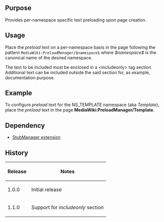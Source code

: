 {{Extension
|name        = PreloadManager
|status      = beta
|type        = parser
|author      = [[user:jldupont|Jean-Lou Dupont]]
|image       =
|version     = 1.1.0
|update      =
|mediawiki   = 1.11, 1.12
|download    = [http://mediawiki.googlecode.com/svn/tags/PreloadManager/ SVN]
|readme      =
|changelog   = See SVN ($Id$)
|description = Provides per-namespace specific text preloading upon page creation.
|parameters  =
|rights      =
|example     =
}}
== Purpose ==   
Provides per-namespace specific text preloading upon page creation.

== Usage ==
Place the ''preload'' text on a per-namespace basis in the page following the pattern <code>MediaWiki:PreloadManager/$namespace$</code> where ''$namespace$'' is the canonical name of the desired namespace.

The text to be included must be enclosed in a <nowiki><includeonly></nowiki> tag section. Additional text can be included outside the said section for, as example, documentation purpose.

== Example ==
To configure ''preload'' text for the NS_TEMPLATE namespace (aka ''Template''), place the ''preload'' text in the page '''MediaWiki:PreloadManager/Template'''.

== Dependency ==
* [[Extension:StubManager|StubManager extension]]

{{Pear|PreloadManager}}

== History ==
{|class='datatable'
! Release !! Notes
|-
| 1.0.0 || Initial release
|-
| 1.1.0 || Support for ''includeonly'' section
|}
